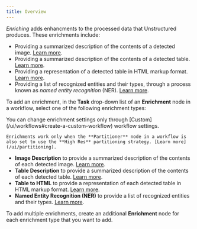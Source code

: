 ```yaml
---
title: Overview
---
```


_Enriching_ adds enhancments to the processed data that Unstructured produces. These enrichments include:

- Providing a summarized description of the contents of a detected image. [Learn more](/ui/enriching/image-descriptions).
- Providing a summarized description of the contents of a detected table. [Learn more](/ui/enriching/table-descriptions).
- Providing a representation of a detected table in HTML markup format. [Learn more](/ui/enriching/table-to-html).
- Providing a list of recognized entities and their types, through a process known as _named entity recognition_ (NER). [Learn more](/ui/enriching/ner).

To add an enrichment, in the **Task** drop-down list of an **Enrichment** node in a workflow, select one of the following enrichment types:

<Note>
    You can change enrichment settings only through [Custom](/ui/workflows#create-a-custom-workflow) workflow settings.

    Enrichments work only when the **Partitioner** node in a workflow is also set to use the **High Res** partitioning strategy. [Learn more](/ui/partitioning).
</Note>

- **Image Description** to provide a summarized description of the contents of each detected image. [Learn more](/ui/enriching/image-descriptions).
- **Table Description** to provide a summarized description of the contents of each detected table.  [Learn more](/ui/enriching/table-descriptions).
- **Table to HTML** to provide a representation of each detected table in HTML markup format. [Learn more](/ui/enriching/table-to-html).
- **Named Entity Recognition (NER)** to provide a list of recognized entities and their types. [Learn more](/ui/enriching/ner).

To add multiple enrichments, create an additional **Enrichment** node for each enrichment type that you want to add.